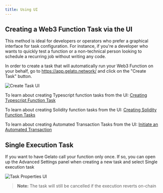 ```yaml
---
title: Using UI
---
```


## Creating a Web3 Function Task via the UI
This method is ideal for developers or operators who prefer a graphical interface for task configuration. For instance, if you're a developer who wants to quickly test a function or a non-technical person looking to schedule a recurring job without writing any code.

In order to create a task that will automatically run your Web3 Function on your behalf, go to https://app.gelato.network/ and click on the "Create Task" button.

<img src="/images/create_task_ui_web3.png" alt="Create Task UI" />

To learn about creating Typescript function tasks from the UI: [Creating Typescript Function Task](/Web3-Functions/How-To-Guides/Write-Typescript-functions)

To learn about creating Solidity function tasks from the UI: [Creating Solidity Function Tasks](/Web3-Functions/How-To-Guides/Write-solidity-functions)

To learn about creating Automated Transaction Tasks from the UI: [Initiate an Automated Transaction](/Web3-Functions/How-To-Guides/Initiate-an-automated-transactions)

## Single Execution Task
If you want to have Gelato call your function only once. If so, you can open up the Advanced Settings panel when creating a new task and select Single execution task

<img src="/images/task_properties_web3_ui.png" alt="Task Properties UI" />

> **Note:** The task will still be cancelled if the execution reverts on-chain